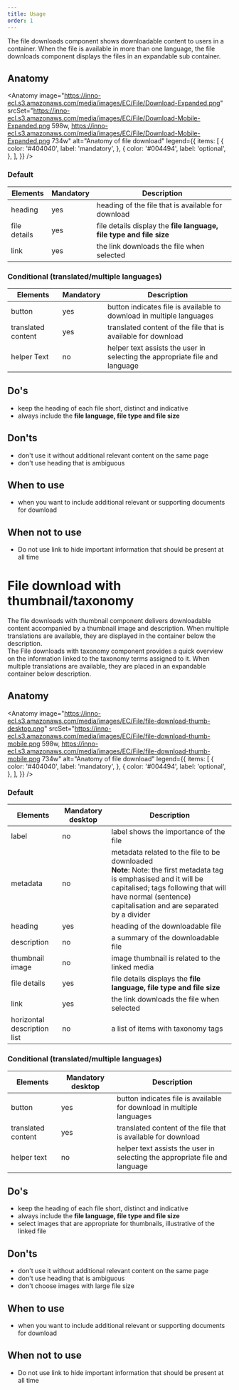 ```yaml
---
title: Usage
order: 1
---
```



<Paragraph size="lead">
The file downloads component shows downloadable content to users in a container. When the file is available in more than one language, the file downloads component displays the files in an expandable sub container.
</Paragraph>

## Anatomy

<Anatomy
  image="https://inno-ecl.s3.amazonaws.com/media/images/EC/File/Download-Expanded.png"
  srcSet="https://inno-ecl.s3.amazonaws.com/media/images/EC/File/Download-Mobile-Expanded.png 598w, https://inno-ecl.s3.amazonaws.com/media/images/EC/File/Download-Mobile-Expanded.png 734w"
  alt="Anatomy of file download"
  legend={{
    items: [
      {
        color: '#404040',
        label: 'mandatory',
      },
      {
        color: '#004494',
        label: 'optional',
      },
    ],
  }}
/>

### Default

| Elements     | Mandatory | Description                                                          |
| ------------ | --------- | -------------------------------------------------------------------- |
| heading      | yes       | heading of the file that is available for download           |
| file details | yes       | file details display the **file language, file type and file size** |
| link         | yes       | the link downloads the file when selected                            |

### Conditional (translated/multiple languages)

| Elements    | Mandatory | Description                                                                                                     |
| ----------- | --------- | --------------------------------------------------------------------------------------------------------------- |
| button      | yes       | button indicates file is available to download in multiple languages |
| translated content    | yes       | translated content of the file that is available for download                                              |
| helper Text | no        | helper text assists the user in selecting the appropriate file and language                                     |

## Do's

- keep the heading of each file short, distinct and indicative
- always include the **file language, file type and file size**

## Don'ts

- don't use it without additional relevant content on the same page
- don't use heading that is ambiguous 

## When to use

- when you want to include additional relevant or supporting documents for download

## When not to use

- Do not use link to hide important information that should be present at all time

# File download with thumbnail/taxonomy

<Paragraph size="lead">
The file downloads with thumbnail component delivers downloadable content accompanied by a thumbnail image and description. When multiple translations are available, they are displayed in the container below the description.
<br/>
The File downloads with taxonomy component provides a quick overview on the information linked to the taxonomy terms assigned to it. When multiple translations are available, they are placed in an expandable container below description.
</Paragraph>

## Anatomy

<Anatomy
  image="https://inno-ecl.s3.amazonaws.com/media/images/EC/File/file-download-thumb-desktop.png"
  srcSet="https://inno-ecl.s3.amazonaws.com/media/images/EC/File/file-download-thumb-mobile.png 598w, https://inno-ecl.s3.amazonaws.com/media/images/EC/File/file-download-thumb-mobile.png 734w"
  alt="Anatomy of file download"
  legend={{
    items: [
      {
        color: '#404040',
        label: 'mandatory',
      },
      {
        color: '#004494',
        label: 'optional',
      },
    ],
  }}
/>

### Default

| Elements        | Mandatory desktop | Description  |
| --------------- | ----------------- | ---------------- |
| label           | no                | label shows the importance of the file     |
| metadata        | no                | metadata related to the file to be downloaded<br/>**Note**: Note: the first metadata tag is emphasised and it will be capitalised; tags following that will have normal (sentence) capitalisation and are separated by a divider |
| heading         | yes               | heading of the downloadable file      |
| description     | no                | a summary of the downloadable file    |
| thumbnail image | no                | image thumbnail is related to the linked media  |
| file details    | yes               | file details displays the **file language, file type and file size**      |
| link            | yes               | the link downloads the file when selected   |
| horizontal description list         | no               | a list of items with taxonomy tags   |

### Conditional (translated/multiple languages)

| Elements           | Mandatory desktop | Description      |
| ------------------ | ----------------- | ---------------- | 
| button             | yes               | button indicates file is available for download in multiple languages  |
| translated content | yes               | translated content of the file that is available for download    |
| helper text        | no                | helper text assists the user in selecting the appropriate file and language          |

## Do's

- keep the heading of each file short, distinct and indicative
- always include the **file language, file type and file size**
- select images that are appropriate for thumbnails, illustrative of the linked file

## Don'ts

- don't use it without additional relevant content on the same page
- don't use heading that is ambiguous 
- don't choose images with large file size

## When to use

- when you want to include additional relevant or supporting documents for download

## When not to use

- Do not use link to hide important information that should be present at all time
